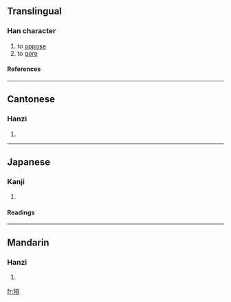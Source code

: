 ==Translingual==
===Han character===
{{Han char|rn=93|rad=牛|as=07|sn=11|four=2156<sub>1</sub>|canj=竹手一一口 (HQMMR)}}
# to [[oppose]]
# to [[gore]]
====References====
{{Han ref|kx=0701.070|dkj=20028|dj=1114.140|hdz=31810.090|uh=727E|ud=29310|bh=D65C|bd=54876}}

----
==Cantonese==
===Hanzi===
{{yue-hanzi|jyut=|y=ng5}}
# {{defn|Cantonese}}

----
==Japanese==
===Kanji===
{{ja-kanji|grade=|rs=牛07}}
# {{defn|Japanese}} 
====Readings====
{{ja-readings|on=[[ご]] (go)|kun=[[さからう]] (sakarau)}}

----
==Mandarin==
===Hanzi===
{{cmn-hanzi|pin=[[wú]] (wu2), [[wǔ]] (wu3)|wg=wu<sup>2</sup>, wu<sup>3</sup>}}
# {{defn|Mandarin}}

[[fr:牾]]